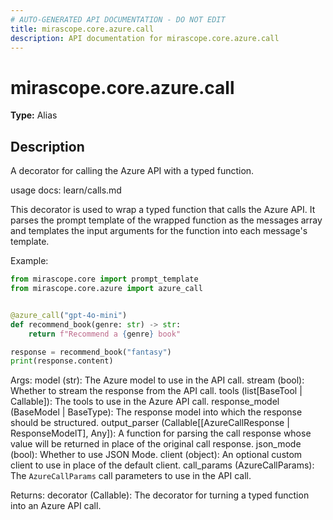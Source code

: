```yaml
---
# AUTO-GENERATED API DOCUMENTATION - DO NOT EDIT
title: mirascope.core.azure.call
description: API documentation for mirascope.core.azure.call
---
```


# mirascope.core.azure.call

**Type:** Alias

## Description

A decorator for calling the Azure API with a typed function.

usage docs: learn/calls.md

This decorator is used to wrap a typed function that calls the Azure API. It parses
the prompt template of the wrapped function as the messages array and templates the input
arguments for the function into each message's template.

Example:

```python
from mirascope.core import prompt_template
from mirascope.core.azure import azure_call


@azure_call("gpt-4o-mini")
def recommend_book(genre: str) -> str:
    return f"Recommend a {genre} book"

response = recommend_book("fantasy")
print(response.content)
```

Args:
    model (str): The Azure model to use in the API call.
    stream (bool): Whether to stream the response from the API call.
    tools (list[BaseTool | Callable]): The tools to use in the Azure API call.
    response_model (BaseModel | BaseType): The response model into which the response
        should be structured.
    output_parser (Callable[[AzureCallResponse | ResponseModelT], Any]): A function for 
        parsing the call response whose value will be returned in place of the original
        call response.
    json_mode (bool): Whether to use JSON Mode.
    client (object): An optional custom client to use in place of the default client.
    call_params (AzureCallParams): The `AzureCallParams` call parameters to use in the
        API call.

Returns:
    decorator (Callable): The decorator for turning a typed function into an Azure API
        call.


